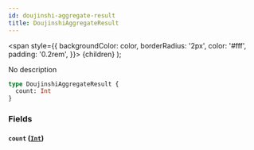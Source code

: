 ```yaml
---
id: doujinshi-aggregate-result
title: DoujinshiAggregateResult
---
```


<span
style={{
      backgroundColor: color,
      borderRadius: '2px',
      color: '#fff',
      padding: '0.2rem',
    }}>
{children}
</span>
);

No description

```graphql
type DoujinshiAggregateResult {
  count: Int
}
```

### Fields

#### `count` ([`Int`](/docs/schema/scalars/int))
